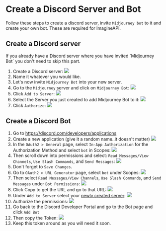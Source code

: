 
# Create a Discord Server and Bot

Follow these steps to create a discord server, invite `Midjourney bot` to it and create your own bot. These are required for ImagineAPI.

## Create a Discord server

<Callout>
If you already have a Discord server where you have invited `Midjourney Bot` you don't need to skip this part.
</Callout>

1. Create a Discord server: <Image src="/CleanShot 2023-04-11 at 15.58.07@2x.png" width={800} height={500} />
1. Name it whatever you would like.
1. Let's now invite `Midjourney Bot` into your new server.
1. Go to the `Midjourney` server and click on `Midjourney Bot`: <Image src="/CleanShot 2023-04-11 at 16.01.58@2x.png" width={800} height={500} />
1. Click `Add to Server`: <Image src="/CleanShot 2023-04-11 at 16.03.44@2x.png" width={800} height={500} />
1. Select the Server you just created to add Midjourney Bot to it: <Image src="/CleanShot 2023-04-11 at 16.05.35@2x.png" width={800} height={500} />
1. Click `Authorize`: <Image src="/CleanShot 2023-04-11 at 16.07.04@2x.png" width={800} height={500} />


## Create a Discord Bot

1. Go to https://discord.com/developers/applications
1. Create a new application (give it a random name..it doesn't matter) <Image src="/CleanShot 2023-04-11 at 15.33.02@2x.png" width={800} height={500} />
1. In the `OAuth2 > General` page, select `In-App Authorization` for the Authorization Method and select `bot` in Scopes: <Image src="/CleanShot 2023-04-11 at 15.37.38@2x.png" width={800} height={500} />
1. Then scroll down into permissions and select: `Read Messages/View Channels`, `Use Slash Commands`, and `Send Messages`: <Image src="/CleanShot 2023-04-11 at 15.37.26@2x.png" width={800} height={500} />
1. Don't forget to `Save Changes`.
1. Go to `OAuth2 > URL Generator` page, select `bot` under Scopes: <Image src="/CleanShot 2023-04-11 at 16.24.00@2x.png" width={800} height={500} />
1. Then select `Read Messages/View Channels`, `Use Slash Commands`, and `Send Messages` under `Bot Permissions`: <Image src="/CleanShot 2023-04-11 at 16.24.25@2x.png" width={800} height={500} />
1. Click Copy to get the URL and go to that URL: <Image src="/CleanShot 2023-04-11 at 16.28.59@2x.png" width={800} height={500} />
1. Under `Add to Server` select your [newly created server](#create-a-discord-bot): <Image src="/CleanShot 2023-04-11 at 16.28.59@2x.png" width={800} height={500} />
1. Authorize the permissions: <Image src="/CleanShot 2023-04-11 at 16.30.07@2x.png" width={800} height={500} />
1. Go back to the Discord Developer Portal and go to the Bot page and click `Add Bot`
1. Then copy the Token: <Image src="/CleanShot 2023-04-11 at 15.38.12@2x.png" width={800} height={500} />
1. Keep this token around as you will need it soon.
